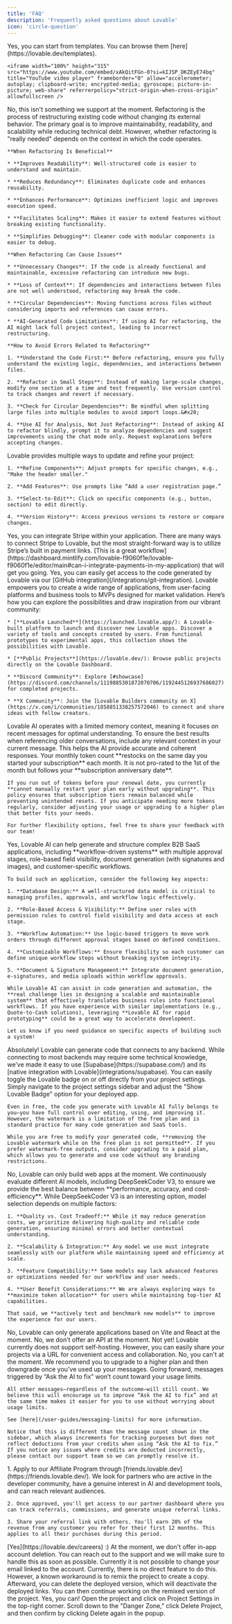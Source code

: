```yaml
---
title: 'FAQ'
description: 'Frequently asked questions about Lovable'
icon: 'circle-question'
---
```


<AccordionGroup>
  <Accordion title="Can I start from templates?">
    Yes, you can start from templates. You can browse them [here](https://lovable.dev/templates).

    <iframe width="100%" height="315" src="https://www.youtube.com/embed/xAkQitFGn-0?si=kIJSP_DKZEyE74bq" title="YouTube video player" frameborder="0" allow="accelerometer; autoplay; clipboard-write; encrypted-media; gyroscope; picture-in-picture; web-share" referrerpolicy="strict-origin-when-cross-origin" allowfullscreen />
  </Accordion>

  <Accordion title="Can I import existing code from GitHub?">
    No, this isn't something we support at the moment.
  </Accordion>

  <Accordion title="Is refactoring really needed?">
    Refactoring is the process of restructuring existing code without changing its external behavior. The primary goal is to improve maintainability, readability, and scalability while reducing technical debt. However, whether refactoring is "really needed" depends on the context in which the code operates.

    **When Refactoring Is Beneficial**

    * **Improves Readability**: Well-structured code is easier to understand and maintain.

    * **Reduces Redundancy**: Eliminates duplicate code and enhances reusability.

    * **Enhances Performance**: Optimizes inefficient logic and improves execution speed.

    * **Facilitates Scaling**: Makes it easier to extend features without breaking existing functionality.

    * **Simplifies Debugging**: Cleaner code with modular components is easier to debug.

    **When Refactoring Can Cause Issues**

    * **Unnecessary Changes**: If the code is already functional and maintainable, excessive refactoring can introduce new bugs.

    * **Loss of Context**: If dependencies and interactions between files are not well understood, refactoring may break the code.

    * **Circular Dependencies**: Moving functions across files without considering imports and references can cause errors.

    * **AI-Generated Code Limitations**: If using AI for refactoring, the AI might lack full project context, leading to incorrect restructuring.

    **How to Avoid Errors Related to Refactoring**

    1. **Understand the Code First:** Before refactoring, ensure you fully understand the existing logic, dependencies, and interactions between files.

    2. **Refactor in Small Steps**: Instead of making large-scale changes, modify one section at a time and test frequently. Use version control to track changes and revert if necessary.

    3. **Check for Circular Dependencies**: Be mindful when splitting large files into multiple modules to avoid import loops.&#x20;

    4. **Use AI for Analysis, Not Just Refactoring**: Instead of asking AI to refactor blindly, prompt it to analyze dependencies and suggest improvements using the chat mode only. Request explanations before accepting changes.
  </Accordion>

  <Accordion title="How can I make improvements to my project?">
    Lovable provides multiple ways to update and refine your project:

    1. **Refine Components**: Adjust prompts for specific changes, e.g., "Make the header smaller."

    2. **Add Features**: Use prompts like “Add a user registration page.”

    3. **Select-to-Edit**: Click on specific components (e.g., button, section) to edit directly.

    4. **Version History**: Access previous versions to restore or compare changes.
  </Accordion>

  <Accordion title="Can I integrate payments in my application?">
    Yes, you can integrate Stripe within your application. There are many ways to connect Stripe to Lovable, but the most straight-forward way is to utilize Stripe’s built in payment links. [This is a great workflow](https://dashboard.mintlify.com/lovable-f9060f1e/lovable-f9060f1e/editor/main#can-i-integrate-payments-in-my-application) that will get you going.
  </Accordion>

  <Accordion title="Can I download the code Lovable generates?">
    Yes, you can easily get access to the code generated by Lovable via our [GitHub integration](/integrations/git-integration).
  </Accordion>

  <Accordion title="What can I build with Lovable?">
    Lovable empowers you to create a wide range of applications, from user-facing platforms and business tools to MVPs designed for market validation. Here’s how you can explore the possibilities and draw inspiration from our vibrant community:

    * [**Lovable Launched**](https://launched.lovable.app/): A Lovable-built platform to launch and discover new Lovable apps. Discover a variety of tools and concepts created by users. From functional prototypes to experimental apps, this collection shows the possibilities with Lovable.

    * [**Public Projects**](https://lovable.dev/): Browse public projects directly on the Lovable Dashboard.

    * **Discord Community**: Explore [#showcase](https://discord.com/channels/1119885301872070706/1192445126937686027) for completed projects.

    * **X Community**: Join the [Lovable Builders community on X](https://x.com/i/communities/1858851338257572046) to connect and share ideas with fellow creators.
  </Accordion>

  <Accordion title="How Does Lovable AI's Memory Work?">
    Lovable AI operates with a limited memory context, meaning it focuses on recent messages for optimal understanding. To ensure the best results when referencing older conversations, include any relevant context in your current message. This helps the AI provide accurate and coherent responses.
  </Accordion>

  <Accordion title="When does my monthly token count restock?">
    Your monthly token count **restocks on the same day you started your subscription** each month. It is not pro-rated to the 1st of the month but follows your **subscription anniversary date**.

    If you run out of tokens before your renewal date, you currently **cannot manually restart your plan early without upgrading**. This policy ensures that subscription tiers remain balanced while preventing unintended resets. If you anticipate needing more tokens regularly, consider adjusting your usage or upgrading to a higher plan that better fits your needs.

    For further flexibility options, feel free to share your feedback with our team!
  </Accordion>

  <Accordion title="Can Lovable AI be used to build a complex B2B workflow-based SaaS app?">
    Yes, Lovable AI can help generate and structure complex B2B SaaS applications, including **workflow-driven systems** with multiple approval stages, role-based field visibility, document generation (with signatures and images), and customer-specific workflows.

    To build such an application, consider the following key aspects:

    1. **Database Design:** A well-structured data model is critical to managing profiles, approvals, and workflow logic effectively.

    2. **Role-Based Access & Visibility:** Define user roles with permission rules to control field visibility and data access at each stage.

    3. **Workflow Automation:** Use logic-based triggers to move work orders through different approval stages based on defined conditions.

    4. **Customizable Workflows:** Ensure flexibility so each customer can define unique workflow steps without breaking system integrity.

    5. **Document & Signature Management:** Integrate document generation, e-signatures, and media uploads within workflow approvals.

    While Lovable AI can assist in code generation and automation, the **real challenge lies in designing a scalable and maintainable system** that effectively translates business rules into functional workflows. If you have experience with similar implementations (e.g., Quote-to-Cash solutions), leveraging **Lovable AI for rapid prototyping** could be a great way to accelerate development.

    Let us know if you need guidance on specific aspects of building such a system!
  </Accordion>

  <Accordion title="Can I use Lovable with my own backend?">
    Absolutely! Lovable can generate code that connects to any backend. While connecting to most backends may require some technical knowledge, we’ve made it easy to use [Supabase](https://supabase.com/) and its [native integration with Lovable](integrations/supabase).
  </Accordion>

  <Accordion title="How do I remove the Lovable badge from my app?">
    You can easily toggle the Lovable badge on or off directly from your project settings. Simply navigate to the project settings sidebar and adjust the "Show Lovable Badge" option for your deployed app.

    Even in free, the code you generate with Lovable AI fully belongs to you—you have full control over editing, using, and improving it. However, the watermark is a limitation of the free plan and is standard practice for many code generation and SaaS tools.

    While you are free to modify your generated code, **removing the Lovable watermark while on the free plan is not permitted**. If you prefer watermark-free outputs, consider upgrading to a paid plan, which allows you to generate and use code without any branding restrictions.
  </Accordion>

  <Accordion title="Can Lovable build Mobile apps (iOS and Android)?">
    No, Lovable can only build web apps at the moment.
  </Accordion>

  <Accordion title="Why doesn’t Lovable AI use DeepSeekCoder V3?">
    We continuously evaluate different AI models, including DeepSeekCoder V3, to ensure we provide the best balance between **performance, accuracy, and cost-efficiency**. While DeepSeekCoder V3 is an interesting option, model selection depends on multiple factors:

    1. **Quality vs. Cost Tradeoff:** While it may reduce generation costs, we prioritize delivering high-quality and reliable code generation, ensuring minimal errors and better contextual understanding.

    2. **Scalability & Integration:** Any model we use must integrate seamlessly with our platform while maintaining speed and efficiency at scale.

    3. **Feature Compatibility:** Some models may lack advanced features or optimizations needed for our workflow and user needs.

    4. **User Benefit Considerations:** We are always exploring ways to **maximize token allocation** for users while maintaining top-tier AI capabilities.

    That said, we **actively test and benchmark new models** to improve the experience for our users.
  </Accordion>

  <Accordion title="Can Lovable write React Native/NextJS code?">
    No, Lovable can only generate applications based on Vite and React at the moment.
  </Accordion>

  <Accordion title="Is there any Lovable available API?">
    No, we don’t offer an API at the moment.
  </Accordion>

  <Accordion title="Does Lovable support self-hosting?">
    Not yet! Lovable currently does not support self-hosting. However, you can easily share your projects via a URL for convenient access and collaboration.
  </Accordion>

  <Accordion title="Can I top-up my monthly limit?">
    No, you can't at the moment. We recommend you to upgrade to a higher plan and then downgrade once you've used up your messages.
  </Accordion>

  <Accordion title="Does every message I send count towards my monthly limit?">
    Going forward, messages triggered by “Ask the AI to fix” won’t count toward your usage limits.

    All other messages—regardless of the outcome—will still count. We believe this will encourage us to improve “Ask the AI to fix” and at the same time makes it easier for you to use without worrying about usage limits.

    See [here](/user-guides/messaging-limits) for more information.

    Notice that this is different than the message count shown in the sidebar, which always increments for tracking purposes but does not reflect deductions from your credits when using “Ask the AI to fix.” If you notice any issues where credits are deducted incorrectly, please contact our support team so we can promptly resolve it.
  </Accordion>

  <Accordion title="Is there a Partner program at Lovable?">
    1. Apply to our Affiliate Program through [friends.lovable.dev](https://friends.lovable.dev/). We look for partners who are active in the developer community, have a genuine interest in AI and development tools, and can reach relevant audiences.

    2. Once approved, you'll get access to our partner dashboard where you can track referrals, commissions, and generate unique referral links.

    3. Share your referral link with others. You'll earn 20% of the revenue from any customer you refer for their first 12 months. This applies to all their purchases during this period.
  </Accordion>

  <Accordion title="Are you hiring?">
    [Yes](https://lovable.dev/careers) :)
  </Accordion>

  <Accordion title="Can I delete my account?">
    At the moment, we don't offer in-app account deletion. You can reach out to the support and we will make sure to handle this as soon as possible.
  </Accordion>

  <Accordion title="Can I change my email?">
    Currently it is not possible to change your email linked to the account.
  </Accordion>

  <Accordion title="Can I remove the link to my deployed app?">
    Currently, there is no direct feature to do this. However, a known workaround is to remix the project to create a copy. Afterward, you can delete the deployed version, which will deactivate the deployed links. You can then continue working on the remixed version of the project.
  </Accordion>

  <Accordion title="Can I delete a project?">
    Yes, you can! Open the project and click on Project Settings in the top-right corner. Scroll down to the "Danger Zone," click Delete Project, and then confirm by clicking Delete again in the popup.
  </Accordion>
</AccordionGroup>